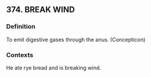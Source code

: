 ## 374. BREAK WIND
### Definition
To emit digestive gases through the anus. (Concepticon)

### Contexts
He ate rye bread and is breaking wind.

